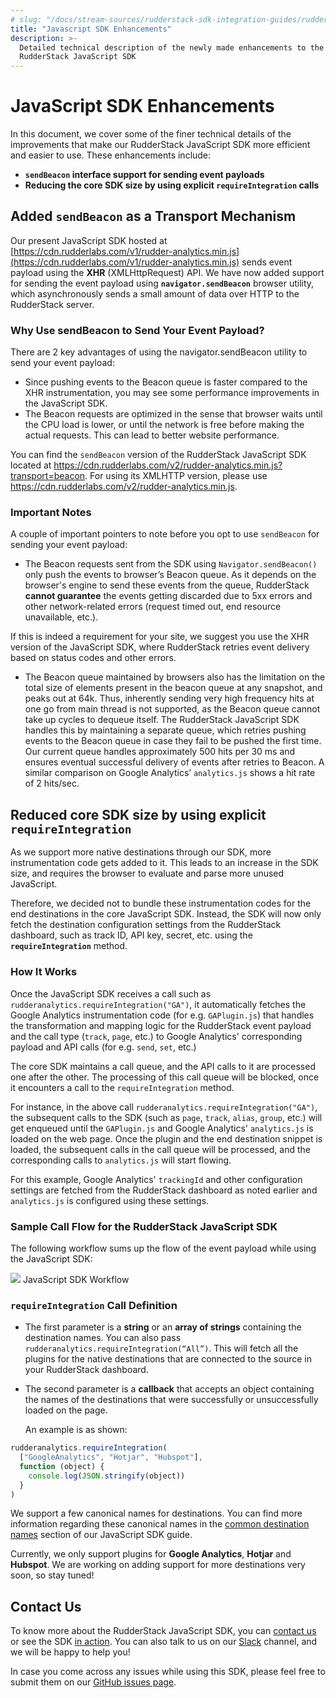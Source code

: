 ```yaml
---
# slug: "/docs/stream-sources/rudderstack-sdk-integration-guides/rudderstack-javascript-sdk/javascript-sdk-enhancements"
title: "Javascript SDK Enhancements"
description: >-
  Detailed technical description of the newly made enhancements to the
  RudderStack JavaScript SDK
---
```


# JavaScript SDK Enhancements

In this document, we cover some of the finer technical details of the improvements that make our RudderStack JavaScript SDK more efficient and easier to use. These enhancements include:

- **`sendBeacon` interface support for sending event payloads**
- **Reducing the core SDK size by using explicit `requireIntegration` calls**

## **Added `sendBeacon` as a Transport Mechanism**

Our present JavaScript SDK hosted at [https://cdn.rudderlabs.com/v1/rudder-analytics.min.js](https://cdn.rudderlabs.com/v1/rudder-analytics.min.js) sends event payload using the **XHR** \(XMLHttpRequest\) API. We have now added support for sending the event payload using **`navigator.sendBeacon`** browser utility, which asynchronously sends a small amount of data over HTTP to the RudderStack server.

### Why Use sendBeacon to Send Your Event Payload?

There are 2 key advantages of using the navigator.sendBeacon utility to send your event payload:

- Since pushing events to the Beacon queue is faster compared to the XHR instrumentation, you may see some performance improvements in the JavaScript SDK.
- The Beacon requests are optimized in the sense that browser waits until the CPU load is lower, or until the network is free before making the actual requests. This can lead to better website performance.

<div class="infoBlock">

You can find the <code class="inline-code">sendBeacon</code> version of the RudderStack JavaScript SDK located at <a href="https://cdn.rudderlabs.com/v2/rudder-analytics.min.js?transport=beacon">https://cdn.rudderlabs.com/v2/rudder-analytics.min.js?transport=beacon</a>. For using its XMLHTTP version, please use <a href="https://cdn.rudderlabs.com/v2/rudder-analytics.min.js">https://cdn.rudderlabs.com/v2/rudder-analytics.min.js</a>.

</div>

### Important Notes

A couple of important pointers to note before you opt to use `sendBeacon` for sending your event payload:

- The Beacon requests sent from the SDK using `Navigator.sendBeacon()` only push the events to browser’s Beacon queue. As it depends on the browser's engine to send these events from the queue, RudderStack **cannot guarantee** the events getting discarded due to 5xx errors and other network-related errors \(request timed out, end resource unavailable, etc.\).

<div class="warningBlock">

If this is indeed a requirement for your site, we suggest you use the XHR version of the JavaScript SDK, where RudderStack retries event delivery based on status codes and other errors.

</div>

- The Beacon queue maintained by browsers also has the limitation on the total size of elements present in the beacon queue at any snapshot, and peaks out at 64k. Thus, inherently sending very high frequency hits at one go from main thread is not supported, as the Beacon queue cannot take up cycles to dequeue itself. The RudderStack JavaScript SDK handles this by maintaining a separate queue, which retries pushing events to the Beacon queue in case they fail to be pushed the first time. Our current queue handles approximately 500 hits per 30 ms and ensures eventual successful delivery of events after retries to Beacon. A similar comparison on Google Analytics’ `analytics.js` shows a hit rate of 2 hits/sec.

## Reduced **core SDK size by using explicit `requireIntegration`**

As we support more native destinations through our SDK, more instrumentation code gets added to it. This leads to an increase in the SDK size, and requires the browser to evaluate and parse more unused JavaScript.

Therefore, we decided not to bundle these instrumentation codes for the end destinations in the core JavaScript SDK. Instead, the SDK will now only fetch the destination configuration settings from the RudderStack dashboard, such as track ID, API key, secret, etc. using the **`requireIntegration`** method.

### How It Works

Once the JavaScript SDK receives a call such as `rudderanalytics.requireIntegration("GA")`, it automatically fetches the Google Analytics instrumentation code \(for e.g. `GAPlugin.js`\) that handles the transformation and mapping logic for the RudderStack event payload and the call type \(`track`, `page`, etc.\) to Google Analytics' corresponding payload and API calls \(for e.g. `send`, `set`, etc.\)

The core SDK maintains a call queue, and the API calls to it are processed one after the other. The processing of this call queue will be blocked, once it encounters a call to the `requireIntegration` method.

For instance, in the above call `rudderanalytics.requireIntegration("GA")`, the subsequent calls to the SDK \(such as `page`, `track`, `alias`, `group`, etc.\) will get enqueued until the `GAPlugin.js` and Google Analytics' `analytics.js` is loaded on the web page. Once the plugin and the end destination snippet is loaded, the subsequent calls in the call queue will be processed, and the corresponding calls to `analytics.js` will start flowing.

<div class="successBlock">

  For this example, Google Analytics' <code class="inline-code">trackingId</code> and other configuration settings are fetched from the RudderStack dashboard as noted earlier and <code class="inline-code">analytics.js</code> is configured using these settings.
</div>

### Sample Call Flow for the RudderStack JavaScript SDK

The following workflow sums up the flow of the event payload while using the JavaScript SDK:

<img src="../../../../../images/assets/js-sdk-workflow.png" />
<span class="imageTitle">JavaScript SDK Workflow</span>

### `requireIntegration` Call Definition


- The first parameter is a **string** or an **array of strings** containing the destination names. You can also pass `rudderanalytics.requireIntegration(“All”)`. This will fetch all the plugins for the native destinations that are connected to the source in your RudderStack dashboard.
- The second parameter is a **callback** that accepts an object containing the names of the destinations that were successfully or unsuccessfully loaded on the page.

  An example is as shown:

```javascript
rudderanalytics.requireIntegration(
  ["GoogleAnalytics", "Hotjar", "Hubspot"],
  function (object) {
    console.log(JSON.stringify(object))
  }
)
```

<div class="infoBlock">

We support a few canonical names for destinations. You can find more information regarding these canonical names in the <a href="../rudderstack-javascript-sdk#41-common-destination-names">common destination names</a> section of our JavaScript SDK guide.

</div>

<div class="warningBlock">

Currently, we only support plugins for **Google Analytics**, **Hotjar** and **Hubspot**. We are working on adding support for more destinations very soon, so stay tuned!

</div>

## **Contact Us**

To know more about the RudderStack JavaScript SDK, you can [contact us](mailto:%20docs@rudderstack.com) or see the SDK [in action](https://rudderstack.com/request-a-demo). You can also talk to us on our [Slack](https://rudderstack.com/join-rudderstack-slack-community) channel, and we will be happy to help you!

In case you come across any issues while using this SDK, please feel free to submit them on our [GitHub issues page](https://github.com/rudderlabs/rudder-sdk-js/issues).
